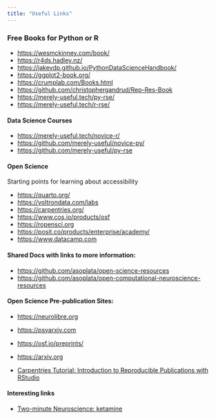 ```yaml
---
title: "Useful Links"
---
```


### Free Books for Python or R

- [https://wesmckinney.com/book/](https://wesmckinney.com/book/)
- [https://r4ds.hadley.nz/](https://r4ds.hadley.nz/)
- [https://jakevdp.github.io/PythonDataScienceHandbook/](https://jakevdp.github.io/PythonDataScienceHandbook/)
- [https://ggplot2-book.org/](https://ggplot2-book.org/)
- [https://crumplab.com/Books.html](https://crumplab.com/Books.html)
- [https://github.com/christophergandrud/Rep-Res-Book](https://github.com/christophergandrud/Rep-Res-Book)
- [https://merely-useful.tech/py-rse/](https://merely-useful.tech/py-rse/)
- [https://merely-useful.tech/r-rse/](https://merely-useful.tech/r-rse/)

#### Data Science Courses

- [https://merely-useful.tech/novice-r/](https://merely-useful.tech/novice-r/)
- [https://github.com/merely-useful/novice-py/](https://github.com/merely-useful/novice-py/)
- [https://github.com/merely-useful/py-rse](https://github.com/merely-useful/py-rse)

#### Open Science
Starting points for learning about accessibility

- [https://quarto.org/](https://quarto.org/) 
- [https://voltrondata.com/labs](https://voltrondata.com/labs)
- [https://carpentries.org/](https://carpentries.org/)
- [https://www.cos.io/products/osf](https://www.cos.io/products/osf)
- [https://ropensci.org](https://ropensci.org) 
- [https://posit.co/products/enterprise/academy/](https://posit.co/products/enterprise/academy/) 
- [https://www.datacamp.com](https://www.datacamp.com)

#### Shared Docs with links to more information:
- [https://github.com/asoplata/open-science-resources](https://github.com/asoplata/open-science-resources) 
- [https://github.com/asoplata/open-computational-neuroscience-resources](https://github.com/asoplata/open-computational-neuroscience-resources) 

#### Open Science Pre-publication Sites:
- [https://neurolibre.org](https://neurolibre.org) 
- [https://psyarxiv.com](https://psyarxiv.com)
- [https://osf.io/preprints/](https://osf.io/preprints/) 
- [https://arxiv.org](https://arxiv.org)



- [Carpentries Tutorial: Introduction to Reproducible Publications with RStudio](https://carpentries-incubator.github.io/Reproducible-Publications-with-RStudio/aio/index.html)

#### Interesting links
- [Two-minute Neuroscience: ketamine](https://youtu.be/kRtNsaMildw)
